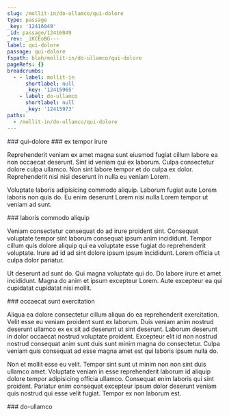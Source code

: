 ```yaml
---
slug: /mollit-in/do-ullamco/qui-dolore
type: passage
_key: '12416049'
_id: passage/12416049
_rev: _iKCEoBG---
label: qui-dolore
passage: qui-dolore
fspath: blah/mollit-in/do-ullamco/qui-dolore
pageRefs: {}
breadcrumbs:
  - - label: mollit-in
      shortlabel: null
      _key: '12415965'
    - label: do-ullamco
      shortlabel: null
      _key: '12415973'
paths:
  - /mollit-in/do-ullamco/qui-dolore
---
```


<NuggetArea>
<Passage slug="/mollit-in/do-ullamco/qui-dolore" type="passage" _key="12416049" _id="passage/12416049" _rev="_iKCEoBG---" label="qui-dolore" passage="qui-dolore" fspath="blah/mollit-in/do-ullamco/qui-dolore" paths="/mollit-in/do-ullamco/qui-dolore">
<NuggetBody>
### qui-dolore

</NuggetBody>
<Breadcrumbs>
<Crumbs>
<Crumb _key="12415965" label="mollit-in" /><Crumb _key="12415973" label="do-ullamco" />
</Crumbs>
</Breadcrumbs>
</Passage>

<NuggetsInbound>
</NuggetsInbound>
<NuggetsOutbound>
<Nugget direction="outbound" type="nugget" _key="d1b02a14-c9c7-48d1-b7f4-637b373a21d9" _id="nugget/d1b02a14-c9c7-48d1-b7f4-637b373a21d9" _rev="_iKCEoBG--A" fspath="blah/mollit-in/do-ullamco/qui-dolore/ex-tempor-irure.md" label="ex tempor irure" paths="/mollit-in/do-ullamco/qui-dolore/ex-tempor-irure" slug="/mollit-in/do-ullamco/qui-dolore/ex-tempor-irure">
<NuggetBody>
### ex tempor irure

Reprehenderit veniam ex amet magna sunt eiusmod fugiat cillum labore ea non occaecat deserunt. Sint id veniam qui ex laborum. Culpa consectetur dolore culpa ullamco. Non sint labore tempor et do culpa ex dolor. Reprehenderit nisi nisi deserunt in nulla eu veniam Lorem.

Voluptate laboris adipisicing commodo aliquip. Laborum fugiat aute Lorem laboris non quis do. Eu enim deserunt Lorem nisi nulla Lorem tempor ut veniam ad sunt.

</NuggetBody>
</Nugget>

<Nugget direction="outbound" type="nugget" _key="59a42bcf-6d97-41d2-9a46-184bb61c414d" _id="nugget/59a42bcf-6d97-41d2-9a46-184bb61c414d" _rev="_iKCEoBG--_" fspath="blah/mollit-in/do-ullamco/qui-dolore/laboris-commodo-aliquip.md" label="laboris commodo aliquip" paths="/mollit-in/do-ullamco/qui-dolore/laboris-commodo-aliquip" slug="/mollit-in/do-ullamco/qui-dolore/laboris-commodo-aliquip">
<NuggetBody>
### laboris commodo aliquip

Veniam consectetur consequat do ad irure proident sint. Consequat voluptate tempor sint laborum consequat ipsum anim incididunt. Tempor cillum quis dolore aliquip qui ea voluptate esse fugiat do reprehenderit voluptate. Irure ad id ad sint dolore ipsum ipsum incididunt. Lorem officia ut culpa dolor pariatur.

Ut deserunt ad sunt do. Qui magna voluptate qui do. Do labore irure et amet incididunt. Magna do anim et ipsum excepteur Lorem. Aute excepteur ea qui cupidatat cupidatat nisi mollit.

</NuggetBody>
</Nugget>

<Nugget direction="outbound" type="nugget" _key="6d3ea1f0-8086-4197-b952-a7bfdf775fca" _id="nugget/6d3ea1f0-8086-4197-b952-a7bfdf775fca" _rev="_iKCEoBK---" fspath="blah/mollit-in/do-ullamco/qui-dolore/occaecat-sunt-exercitation.md" label="occaecat sunt exercitation" paths="/mollit-in/do-ullamco/qui-dolore/occaecat-sunt-exercitation" slug="/mollit-in/do-ullamco/qui-dolore/occaecat-sunt-exercitation">
<NuggetBody>
### occaecat sunt exercitation

Aliqua ea dolore consectetur cillum aliqua do ea reprehenderit exercitation. Velit esse eu veniam proident sunt ex laborum. Duis veniam anim nostrud deserunt ullamco ex ex sit ad deserunt ut sint deserunt. Laborum deserunt in dolor occaecat nostrud voluptate proident. Excepteur elit id non nostrud nostrud consequat anim sunt duis sunt minim magna do consectetur. Culpa veniam quis consequat ad esse magna amet est qui laboris ipsum nulla do.

Non et mollit esse eu velit. Tempor sint sunt ut minim non non sint duis ullamco amet. Voluptate veniam in esse reprehenderit laborum id aliquip dolore tempor adipisicing officia ullamco. Consequat enim laboris qui sint proident. Pariatur enim consequat excepteur ipsum dolor deserunt veniam quis nostrud qui esse velit fugiat. Tempor ex non laborum est.

</NuggetBody>
</Nugget>

</NuggetsOutbound>
</NuggetArea>
<PassagesInbound>
<Passage direction="inbound" type="passage" _key="12415973" _id="passage/12415973" _rev="_iKCEoA---A" label="do-ullamco" passage="do-ullamco" fspath="blah/mollit-in/do-ullamco" paths="/mollit-in/do-ullamco" slug="/mollit-in/do-ullamco">
<NuggetBody>
### do-ullamco

</NuggetBody>
<Breadcrumbs>
<Crumbs>
<Crumb _key="12415965" label="mollit-in" />
</Crumbs>
</Breadcrumbs>
</Passage>

</PassagesInbound>
<PassagesOutbound>
</PassagesOutbound>